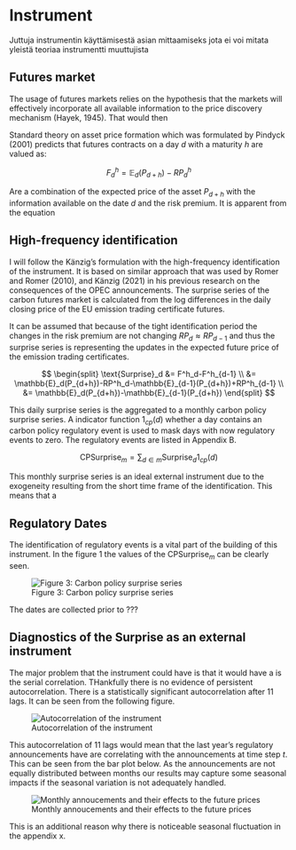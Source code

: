 # Instrument {#inst}

Juttuja instrumentin käyttämisestä asian mittaamiseks jota ei voi mitata yleistä teoriaa instrumentti muuttujista

## Futures market

The usage of futures markets relies on  the hypothesis that the markets will effectively incorporate all available information to the price discovery mechanism (Hayek, 1945). That would then 

Standard theory on asset price formation which was formulated by Pindyck (2001) predicts that futures contracts on a day $d$ with a maturity $h$ are valued as:

$$
  F_d^h = \mathbb{E}_d(P_{d+h})-RP^h_d
$$

Are a combination of the expected price of the asset $P_{d+h}$ with the information available on the date $d$ and the risk premium. It is apparent from the equation 

## High-frequency identification

I will follow the Känzig's formulation with the high-frequency identification of the instrument. It is based on similar approach that was used by Romer and Romer (2010), and Känzig (2021) in his previous research on the consequences of the OPEC announcements. The surprise series of the carbon futures market is calculated from the log differences in the daily closing price of the EU emission trading certificate futures.

It can be assumed that because of the tight identification period the changes in the risk premium are not changing $RP_d \approx RP_{d-1}$ and thus the surprise series is representing the updates in the expected future price of the emission trading certificates.


$$
\begin{split}
  \text{Surprise}_d &= F^h_d-F^h_{d-1} \\
  &= \mathbb{E}_d(P_{d+h})-RP^h_d-\mathbb{E}_{d-1}(P_{d+h})+RP^h_{d-1} \\
  &= \mathbb{E}_d(P_{d+h})-\mathbb{E}_{d-1}(P_{d+h}) 
\end{split}
$$


This daily surprise series is the aggregated to a monthly carbon policy surprise series. A indicator function $1_{cp}(d)$ whether a day contains an carbon policy regulatory event is used to mask days with now regulatory events to zero. The regulatory events are listed in Appendix B.

$$
\text{CPSurprise}_m = \sum_{d\in m}\text{Surprise}_d 1_{cp}(d)
$$

This monthly surprise series is an ideal external instrument due to the exogeneity resulting from the short time frame of the identification. This means that a 

## Regulatory Dates

The identification of regulatory events is a vital part of the building of this instrument. In the figure 1 the values of the $\text{CPSurprise}_m$ can be clearly seen.

![Figure 3: Carbon policy surprise series](Slide_pictures/surprise.png){}

The dates are collected prior to ???

## Diagnostics of the Surprise as an external instrument

The major problem that the instrument could have is that it would have a is the serial correlation. THankfully there is no evidence of persistent autocorrelation. There is a statistically significant autocorrelation after 11 lags. It can be seen from the following figure.

![Autocorrelation of the instrument](Slide_pictures/acf.png){}

This autocorrelation of 11 lags would mean that the last year's regulatory announcements have are correlating with the announcements at time step $t$. This can be seen from the bar plot below. As the announcements are not equally distributed between months our results may capture some seasonal impacts if the seasonal variation is not adequately handled.

![Monthly annoucements and their effects to the future prices](Slide_pictures/shock_amounts.png){}

This is an additional reason why there is noticeable seasonal fluctuation in the appendix x. 

\newpage
